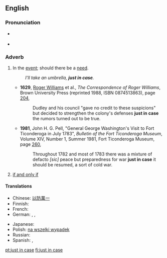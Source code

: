 {{was wotd|2007|December|17}}
{{also|in case}}
==English==

===Pronunciation===
* {{a|RP|US}} {{IPA|/ˌdʒʌst ɪn ˈkeɪs/}}
* {{audio|en-us-just in case.ogg|Audio (US)}}

===Adverb===
{{en-adv|pos=[[just]] [[in case]]|-}}

# {{idiom}} In the [[event]]; should there be a [[need]].
#: ''I'll take an umbrella, '''just in case'''.''
#* '''1629''', [[w:Roger Williams (theologian)|Roger Williams]] et al., ''The Correspondence of Roger Williams'', Brown University Press (reprinted 1988, ISBN 0874513863), page [http://books.google.com/books?q=%22correspondence+of+roger+williams%22+%22just+in+case%22&btnG=Search+Books 204],
#*: Dudley and his council "gave no credit to these suspicions" but decided to strengthen the colony's defenses '''just in case''' the rumors turned out to be true.
#* '''1981''', John H. G. Pell, "General George Washington's Visit to Fort Ticonderoga in July 1783", ''Bulletin of the Fort Ticonderoga Museum'', Volume XIV, Number 1, Summer 1981, Fort Ticonderoga Museum, page [http://books.google.com/books?id=6iE8AAAAIAAJ&pg=PA260&dq=%22just+in+case%22+date:1821-1830&lr=&as_brr=0 260],
#*: Throughout 1782 and most of 1783 there was a mixture of defacto ''[sic]'' peace but preparedness for war '''just in case''' it should be resumed, a sort of cold war.
# {{logic}} [[if and only if]]

====Translations====
{{trans-top|in the event}}
* Chinese: [[以防萬一]]
* Finnish: {{t-|fi|varalta}}
* French: {{t|fr|au cas où}}
* German: {{t|de|für alle Fälle}}, {{t|de|sicherheitshalber}}, {{t|de|vorsichtshalber}}
{{trans-mid}}
* Japanese: {{t|ja|念のため|tr=nen no tame}}
* Polish: [[na wszelki wypadek]]
* Russian: {{t|ru|на всякий случай}}
* Spanish: {{t-|es|por si acaso}}, {{t|es|por si las moscas}}
{{trans-bottom}}

[[pt:just in case]]
[[fi:just in case]]